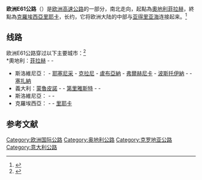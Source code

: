 {{Infobox road2
| country=EUR
| marker_image=  [[File:Tabliczka_E61.svg|100px]]
| length_km = 270
| map     = E61 route.svg
| direction_a = 
| terminus_a = [[奧地利|奧地利]][[菲拉赫|菲拉赫]]
| junction   = 
| direction_b = 
| terminus_b = [[克羅埃西亞|克羅埃西亞]][[里耶卡|里耶卡]]
| countries  = {{AUT}}<br>{{SVN}}<br>{{ITA}}<br>{{CRO}}
}}
'''欧洲E61公路'''（{{lang-en|European route E61}}）是[[欧洲高速公路|欧洲高速公路]]的一部分，南北走向，起點為[[奧地利|奧地利]][[菲拉赫|菲拉赫]]，終點為[[克羅埃西亞|克羅埃西亞]][[里耶卡|里耶卡]]，长约{{Convert|270|km}}，它将欧洲大陆的中部与[[亚得里亚海|亚得里亚海]]连接起来。<ref>{{Cite web |language=en |url = http://www.elbruz.org/eroads/E61.htm |title = E61 |publisher = Elbruz |accessdate = 2015-04-20 |deadurl=no |archiveurl=https://web.archive.org/web/20190219015726/http://www.elbruz.org/eroads/E61.htm |archivedate=2019-02-19 }}</ref>

==线路==
欧洲E61公路穿过以下主要城市：<ref>{{Cite web |language=en |url = https://www.unece.org/fileadmin/DAM/trans/conventn/ECE-TRANS-SC1-384e.pdf |title =  AGR 2008 revised-384en bis - unece  |publisher = UN Treaty Collection |accessdate = 2015-04-20 |deadurl=no |archiveurl=https://web.archive.org/web/20190410085448/http://www.unece.org/fileadmin/DAM/trans/conventn/ECE-TRANS-SC1-384e.pdfm |archivedate=2019-02-19 }}</ref><br />
*奧地利：[[菲拉赫|菲拉赫]] - {{le|羅森巴赫 (奧地利)|Rosenbach, Austria|罗森巴赫}} - {{le|卡拉萬克斯隧道 (高速公路)|Karawanks Tunnel (motorway)|卡拉萬克斯隧道}}
*斯洛維尼亞：{{le|胡立卡|Hrušica, Jesenice}} - [[耶塞尼采|耶塞尼采]] - [[克拉尼|克拉尼]] - [[盧布亞納|盧布亞納]] - [[弗爾赫尼卡|弗爾赫尼卡]] - [[波斯托伊納|波斯托伊納]] - {{le|迪瓦卡|Divača}} - [[塞扎納|塞扎納]]
*義大利：[[蒙魯皮諾|蒙魯皮諾]] - {{le|奥皮奇纳村|Villa Opicina}} - [[第里雅斯特|第里雅斯特]] - {{link-it|Basovizza|Basovizza}} - {{link-it|皮塞克 (義大利)|Pesek|皮塞克}} 
*斯洛維尼亞：{{le|Krvavi Potok|Krvavi Potok}} - {{le|科濟納|Kozina}} - {{le|Starod|Starod}}
*克羅埃西亞：{{le|Pasjak|Pasjak}} - {{le|Permani|Permani}} - [[里耶卡|里耶卡]]

==参考文献==
{{reflist}}

{{欧洲国际公路网}}
[[Category:欧洲国际公路|Category:欧洲国际公路]]
[[Category:奥地利公路|Category:奥地利公路]]
[[Category:克罗地亚公路|Category:克罗地亚公路]]
[[Category:意大利公路|Category:意大利公路]]